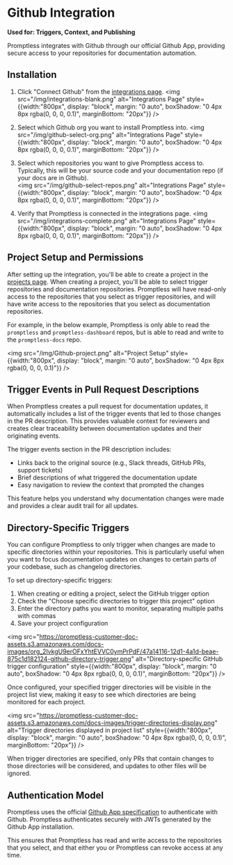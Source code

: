 # Github Integration

**Used for: Triggers, Context, and Publishing**

Promptless integrates with Github through our official Github App, providing secure access to your repositories for documentation automation.

## Installation

1. Click "Connect Github" from the [integrations page](https://app.gopromptless.ai/integrations). 
<img src="/img/integrations-blank.png" alt="Integrations Page" style={{width:"800px", display: "block", margin: "0 auto", boxShadow: "0 4px 8px rgba(0, 0, 0, 0.1)", marginBottom: "20px"}} />

2. Select which Github org you want to install Promptless into. 
<img src="/img/github-select-org.png" alt="Integrations Page" style={{width:"800px", display: "block", margin: "0 auto", boxShadow: "0 4px 8px rgba(0, 0, 0, 0.1)", marginBottom: "20px"}} />

3. Select which repositories you want to give Promptless access to. Typically, this will be your source code and your documentation repo (if your docs are in Github).  
<img src="/img/github-select-repos.png" alt="Integrations Page" style={{width:"800px", display: "block", margin: "0 auto", boxShadow: "0 4px 8px rgba(0, 0, 0, 0.1)", marginBottom: "20px"}} />

4. Verify that Promptless is connected in the integrations page. 
<img src="/img/integrations-complete.png" alt="Integrations Page" style={{width:"800px", display: "block", margin: "0 auto", boxShadow: "0 4px 8px rgba(0, 0, 0, 0.1)", marginBottom: "20px"}} />


## Project Setup and Permissions

After setting up the integration, you'll be able to create a project in the [projects page](https://app.gopromptless.ai/projects). When creating a project, you'll be able to select trigger repositories and documentation repositories. Promptless will have read-only access to the repositories that you select as trigger repositories, and will have write access to the repositories that you select as documentation repositories. 

For example, in the below example, Promptless is only able to read the `promptless` and `promptless-dashboard` repos, but is able to read and write to the `promptless-docs` repo. 

<img src="/img/Github-project.png" alt="Project Setup" style={{width:"800px", display: "block", margin: "0 auto", boxShadow: "0 4px 8px rgba(0, 0, 0, 0.1)"}} />

## Trigger Events in Pull Request Descriptions

When Promptless creates a pull request for documentation updates, it automatically includes a list of the trigger events that led to those changes in the PR description. This provides valuable context for reviewers and creates clear traceability between documentation updates and their originating events.

The trigger events section in the PR description includes:
- Links back to the original source (e.g., Slack threads, GitHub PRs, support tickets)
- Brief descriptions of what triggered the documentation update
- Easy navigation to review the context that prompted the changes

This feature helps you understand why documentation changes were made and provides a clear audit trail for all updates.

## Directory-Specific Triggers

You can configure Promptless to only trigger when changes are made to specific directories within your repositories. This is particularly useful when you want to focus documentation updates on changes to certain parts of your codebase, such as changelog directories.

To set up directory-specific triggers:

1. When creating or editing a project, select the GitHub trigger option
2. Check the "Choose specific directories to trigger this project" option
3. Enter the directory paths you want to monitor, separating multiple paths with commas
4. Save your project configuration

<img src="https://promptless-customer-doc-assets.s3.amazonaws.com/docs-images/org_2lvkgU9erOFxYhtEVVC0ymPrPdF/47a14116-12d1-4a1d-beae-875c1d182124-github-directory-trigger.png" alt="Directory-specific GitHub trigger configuration" style={{width:"800px", display: "block", margin: "0 auto", boxShadow: "0 4px 8px rgba(0, 0, 0, 0.1)", marginBottom: "20px"}} />

Once configured, your specified trigger directories will be visible in the project list view, making it easy to see which directories are being monitored for each project.

<img src="https://promptless-customer-doc-assets.s3.amazonaws.com/docs-images/trigger-directories-display.png" alt="Trigger directories displayed in project list" style={{width:"800px", display: "block", margin: "0 auto", boxShadow: "0 4px 8px rgba(0, 0, 0, 0.1)", marginBottom: "20px"}} />

When trigger directories are specified, only PRs that contain changes to those directories will be considered, and updates to other files will be ignored. 

## Authentication Model

Promptless uses the official [Github App specification](https://docs.github.com/en/apps/creating-github-apps/about-creating-github-apps) to authenticate with Github. Promptless authenticates securely with JWTs generated by the Github App installation. 

This ensures that Promptless has read and write access to the repositories that you select, and that either you or Promptless can revoke access at any time.
